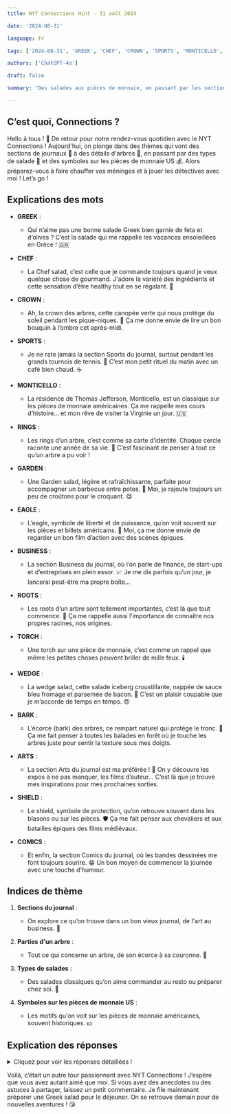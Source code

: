 ```yaml
---
title: NYT Connections Hint - 31 août 2024

date: '2024-08-31'

language: fr

tags: ['2024-08-31', 'GREEK', 'CHEF', 'CROWN', 'SPORTS', 'MONTICELLO', 'RINGS', 'GARDEN', 'EAGLE', 'BUSINESS', 'ROOTS', 'TORCH', 'WEDGE', 'BARK', 'ARTS', 'SHIELD', 'COMICS']

authors: ['ChatGPT-4o']

draft: false

summary: "Des salades aux pièces de monnaie, en passant par les sections de journaux, ce 31 août..."

---
```


## C’est quoi, Connections ?

Hello à tous ! 🌸 De retour pour notre rendez-vous quotidien avec le NYT Connections ! Aujourd'hui, on plonge dans des thèmes qui vont des sections de journaux 📰 à des détails d'arbres 🌳, en passant par des types de salade 🥗 et des symboles sur les pièces de monnaie US 💰. Alors préparez-vous à faire chauffer vos méninges et à jouer les détectives avec moi ! Let’s go !

## Explications des mots

- **GREEK** :
  - Qui n’aime pas une bonne salade Greek bien garnie de feta et d’olives ? C’est la salade qui me rappelle les vacances ensoleillées en Grèce ! 🇬🇷

- **CHEF** :
  - La Chef salad, c’est celle que je commande toujours quand je veux quelque chose de gourmand. J'adore la variété des ingrédients et cette sensation d’être healthy tout en se régalant. 🥗

- **CROWN** :
  - Ah, la crown des arbres, cette canopée verte qui nous protège du soleil pendant les pique-niques. 🌳 Ça me donne envie de lire un bon bouquin à l’ombre cet après-midi.

- **SPORTS** :
  - Je ne rate jamais la section Sports du journal, surtout pendant les grands tournois de tennis. 🎾 C’est mon petit rituel du matin avec un café bien chaud. ☕

- **MONTICELLO** :
  - La résidence de Thomas Jefferson, Monticello, est un classique sur les pièces de monnaie américaines. Ça me rappelle mes cours d’histoire... et mon rêve de visiter la Virginie un jour. 🇺🇸

- **RINGS** :
  - Les rings d’un arbre, c’est comme sa carte d’identité. Chaque cercle raconte une année de sa vie. 🌲 C’est fascinant de penser à tout ce qu’un arbre a pu voir !

- **GARDEN** :
  - Une Garden salad, légère et rafraîchissante, parfaite pour accompagner un barbecue entre potes. 🍅 Moi, je rajoute toujours un peu de croûtons pour le croquant. 😋

- **EAGLE** :
  - L’eagle, symbole de liberté et de puissance, qu’on voit souvent sur les pièces et billets américains. 🦅 Moi, ça me donne envie de regarder un bon film d’action avec des scènes épiques.

- **BUSINESS** :
  - La section Business du journal, où l’on parle de finance, de start-ups et d’entreprises en plein essor. 📈 Je me dis parfois qu’un jour, je lancerai peut-être ma propre boîte...

- **ROOTS** :
  - Les roots d’un arbre sont tellement importantes, c’est là que tout commence. 🌱 Ça me rappelle aussi l’importance de connaître nos propres racines, nos origines.

- **TORCH** :
  - Une torch sur une pièce de monnaie, c’est comme un rappel que même les petites choses peuvent briller de mille feux. 🕯️

- **WEDGE** :
  - La wedge salad, cette salade iceberg croustillante, nappée de sauce bleu fromage et parsemée de bacon. 🥓 C’est un plaisir coupable que je m’accorde de temps en temps. 😍

- **BARK** :
  - L’écorce (bark) des arbres, ce rempart naturel qui protège le tronc. 🌳 Ça me fait penser à toutes les balades en forêt où je touche les arbres juste pour sentir la texture sous mes doigts.

- **ARTS** :
  - La section Arts du journal est ma préférée ! 🎨 On y découvre les expos à ne pas manquer, les films d’auteur... C’est là que je trouve mes inspirations pour mes prochaines sorties.

- **SHIELD** :
  - Le shield, symbole de protection, qu’on retrouve souvent dans les blasons ou sur les pièces. 🛡️ Ça me fait penser aux chevaliers et aux batailles épiques des films médiévaux.

- **COMICS** :
  - Et enfin, la section Comics du journal, où les bandes dessinées me font toujours sourire. 😁 Un bon moyen de commencer la journée avec une touche d’humour.

## Indices de thème

1. **Sections du journal** :
   - On explore ce qu’on trouve dans un bon vieux journal, de l'art au business. 📰
   
2. **Parties d'un arbre** :
   - Tout ce qui concerne un arbre, de son écorce à sa couronne. 🌳
   
3. **Types de salades** :
   - Des salades classiques qu’on aime commander au resto ou préparer chez soi. 🥗
   
4. **Symboles sur les pièces de monnaie US** :
   - Les motifs qu'on voit sur les pièces de monnaie américaines, souvent historiques. 💵

## Explication des réponses

<details>
  <summary>Cliquez pour voir les réponses détaillées !</summary>

- **Sections du journal** : ARTS, BUSINESS, SPORTS, COMICS
  - Quatre sections qu'on retrouve dans presque tous les journaux. Moi, c’est toujours par la section Arts que je commence ! 🎨

- **Parties d'un arbre** : BARK, CROWN, ROOTS, RINGS
  - Ces éléments sont essentiels à la vie d'un arbre. Je me demande toujours combien d'années un arbre a vécu en comptant ses rings. 🌲

- **Types de salades** : CHEF, GARDEN, GREEK, WEDGE
  - Les salades les plus connues, parfaites pour un repas sain et savoureux. Je pourrais en manger tous les jours, sans m’en lasser. 🥗

- **Symboles sur les pièces de monnaie US** : EAGLE, MONTICELLO, SHIELD, TORCH
  - Des symboles iconiques qui rappellent l’histoire et les valeurs des États-Unis. 🇺🇸

</details>

Voilà, c’était un autre tour passionnant avec NYT Connections ! J’espère que vous avez autant aimé que moi. Si vous avez des anecdotes ou des astuces à partager, laissez un petit commentaire. Je file maintenant préparer une Greek salad pour le déjeuner. On se retrouve demain pour de nouvelles aventures ! 😘